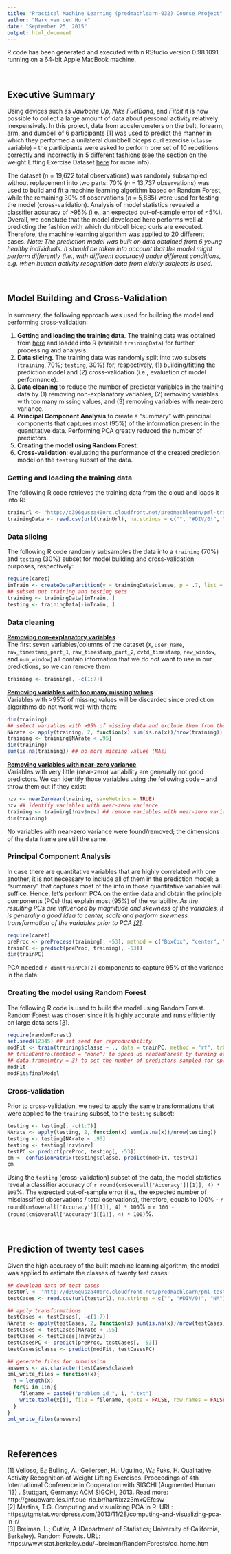 ```yaml
---
title: "Practical Machine Learning (predmachlearn-032) Course Project"
author: "Mark van den Hurk"
date: "September 25, 2015"
output: html_document
---
```


R code has been generated and executed within RStudio version 0.98.1091 running on a 64-bit Apple MacBook machine.

<br>

## Executive Summary

Using devices such as *Jawbone Up*, *Nike FuelBand*, and *Fitbit* it is now possible to collect a large amount of data about personal activity relatively inexpensively. In this project, data from accelerometers on the belt, forearm, arm, and dumbell of 6 participants [[1]](http://groupware.les.inf.puc-rio.br/har#ixzz3mxQEfcsw) was used to predict the manner in which they performed a unilateral dumbbell biceps curl exercise (`classe` variable) -- the participants were asked to perform one set of 10 repetitions correctly and incorrectly in 5 different fashions (see the section on the weight Lifting Exercise Dataset [here](http://groupware.les.inf.puc-rio.br/har) for more info).

The dataset (*n* = 19,622 total observations) was randomly subsampled without replacement into two parts: 70% (*n* = 13,737 observations) was used to build and fit a machine learning algorithm based on Random Forest, while the remaining 30% of observations (*n* = 5,885) were used for testing the model (cross-validation). Analysis of model statistics revealed a classifier accuracy of >95% (i.e., an expected out-of-sample error of <5%). Overall, we conclude that the model developed here performs well at predicting the fashion with which dumbbell bicep curls are executed. Therefore, the machine learning algorithm was applied to 20 different cases. *Note: The prediction model was built on data obtained from 6 young healthy individuals. It should be taken into account that the model might perform differently (i.e., with different accuracy) under different conditions, e.g. when human activity recognition data from elderly subjects is used.*

<br>

## Model Building and Cross-Validation

In summary, the following approach was used for building the model and performing cross-validation:<ol>
<li>**Getting and loading the training data**. The training data was obtained from [here](https://d396qusza40orc.cloudfront.net/predmachlearn/pml-training.csv) and loaded into R (variable `trainingData`) for further processing and analysis.</li>
<li>**Data slicing**. The training data was randomly split into two subsets (`training`, 70%; `testing`, 30%) for, respectively, (1) building/fitting the prediction model and (2) cross-validation (i.e., evaluation of model performance).</li>
<li>**Data cleaning** to reduce the number of predictor variables in the training data by (1) removing non-explanatory variables, (2) removing variables with too many missing values, and (3) removing variables with near-zero variance.</li>
<li>**Principal Component Analysis** to create a "summary" with principal components that captures most (95%) of the information present in the quantitative data. Performing PCA greatly reduced the number of predictors.</li>
<li>**Creating the model using Random Forest**.</li>
<li>**Cross-validation**: evaluating the performance of the created prediction model on the `testing` subset of the data.</li></ol>

### Getting and loading the training data

The following R code retrieves the training data from the cloud and loads it into R:
```r
trainUrl <- "http://d396qusza40orc.cloudfront.net/predmachlearn/pml-training.csv"
trainingData <- read.csv(url(trainUrl), na.strings = c("", "#DIV/0!", "NA")) ## empty elements in the data frame and Excel errors (#DIV/0!) are replaced by NAs
```

### Data slicing

The following R code randomly subsamples the data into a `training` (70%) and `testing` (30%) subset for model building and cross-validation purposes, respectively:
```r
require(caret)
inTrain <- createDataPartition(y = trainingData$classe, p = .7, list = FALSE)
## subset out training and testing sets
training <- trainingData[inTrain, ]
testing <- trainingData[-inTrain, ]
```

### Data cleaning

<b><u>Removing non-explanatory variables</u></b><br>
The first seven variables/columns of the dataset (`X`, `user_name`, `raw_timestamp_part_1`, `raw_timestamp_part_2`, `cvtd_timestamp`, `new_window`, and `num_window`) all contain information that we do *not* want to use in our predictions, so we can remove them:
```r
training <- training[, -c(1:7)]
```

<b><u>Removing variables with too many missing values</u></b><br>
Variables with >95% of missing values will be discarded since prediction algorithms do not work well with them:
```r
dim(training)
## select variables with >95% of missing data and exclude them from the analysis
NArate <- apply(training, 2, function(x) sum(is.na(x))/nrow(training))
training <- training[NArate < .95]
dim(training)
sum(is.na(training)) ## no more missing values (NAs)
```

<b><u>Removing variables with near-zero variance</b></u><br>
Variables with very little (near-zero) variability are generally not good predictors. We can identify those variables using the following code -- and throw them out if they exist:
```r
nzv <- nearZeroVar(training, saveMetrics = TRUE)
nzv ## identify variables with near-zero variance
training <- training[!nzv$nzv] ## remove variables with near-zero variance from data, if identified
dim(training)
```

No variables with near-zero variance were found/removed; the dimensions of the data frame are still the same.

### Principal Component Analysis

In case there are quantitative variables that are highly correlated with one another, it is not necessary to include all of them in the prediction model; a "summary" that captures most of the info in those quantitative variables will suffice. Hence, let's perform PCA on the entire data and obtain the principle components (PCs) that explain most (95%) of the variability. *As the resulting PCs are influenced by magnitude and skewness of the variables, it is generally a good idea to center, scale and perform skewness transformation of the variables prior to PCA [[2]](https://tgmstat.wordpress.com/2013/11/28/computing-and-visualizing-pca-in-r/).*
```r
require(caret)
preProc <- preProcess(training[, -53], method = c("BoxCox", "center", "scale", "pca")) ## apply skewness transformation, center and scale the variables prior to PCA
trainPC <- predict(preProc, training[, -53])
dim(trainPC)
```

PCA needed `r dim(trainPC)[2]` components to capture 95% of the variance in the data.

### Creating the model using Random Forest

The following R code is used to build the model using Random Forest. Random Forest was chosen since it is highly accurate and runs efficiently on large data sets [[3]](https://www.stat.berkeley.edu/~breiman/RandomForests/cc_home.htm).
```r
require(randomForest)
set.seed(12345) ## set seed for reproducability
modFit <- train(training$classe ~ ., data = trainPC, method = "rf", trControl = trainControl(method = "none"), tuneGrid = data.frame(mtry = 3))
## trainControl(method = "none") to speed up randomForest by turning off resampling 
## data.frame(mtry = 3) to set the number of predictors sampled for splitting at each node to 3 
modFit
modFit$finalModel
```

### Cross-validation

Prior to cross-validation, we need to apply the same transformations that were applied to the `training` subset, to the `testing` subset:
```r
testing <- testing[, -c(1:7)]
NArate <- apply(testing, 2, function(x) sum(is.na(x))/nrow(testing))
testing <- testing[NArate < .95]
testing <- testing[!nzv$nzv]
testPC <- predict(preProc, testing[, -53])
cm <- confusionMatrix(testing$classe, predict(modFit, testPC))
cm
```

Using the `testing` (cross-validation) subset of the data, the model statistics reveal a classifier accuracy of `r round(cm$overall['Accuracy'][[1]], 4) * 100`%. The expected out-of-sample error (i.e., the expected number of misclassified observations / total oservations), therefore, equals to 100% - `r round(cm$overall['Accuracy'][[1]], 4) * 100`% = `r 100 - (round(cm$overall['Accuracy'][[1]], 4) * 100)`%.

<br>

## Prediction of twenty test cases

Given the high accuracy of the built machine learning algorithm, the model was applied to estimate the classes of twenty test cases:
```r
## download data of test cases
testUrl <- "http://d396qusza40orc.cloudfront.net/predmachlearn/pml-testing.csv"
testCases <- read.csv(url(testUrl), na.strings = c("", "#DIV/0!", "NA"))

## apply transformations
testCases <- testCases[, -c(1:7)]
NArate <- apply(testCases, 2, function(x) sum(is.na(x))/nrow(testCases))
testCases <- testCases[NArate < .95]
testCases <- testCases[!nzv$nzv]
testCasesPC <- predict(preProc, testCases[, -53])
testCases$classe <- predict(modFit, testCasesPC)

## generate files for submission
answers <- as.character(testCases$classe)
pml_write_files = function(x){
  n = length(x)
  for(i in 1:n){
    filename = paste0("problem_id_", i, ".txt")
    write.table(x[i], file = filename, quote = FALSE, row.names = FALSE, col.names = FALSE)
  }
}
pml_write_files(answers)
```

<br>

## References

[1] Velloso, E.; Bulling, A.; Gellersen, H.; Ugulino, W.; Fuks, H. Qualitative Activity Recognition of Weight Lifting Exercises. Proceedings of 4th International Conference in Cooperation with SIGCHI (Augmented Human '13) . Stuttgart, Germany: ACM SIGCHI, 2013. Read more: http://groupware.les.inf.puc-rio.br/har#ixzz3mxQEfcsw
<br>
[2] Martins, T.G. Computing and visualizing PCA in R. URL: https://tgmstat.wordpress.com/2013/11/28/computing-and-visualizing-pca-in-r/
<br>
[3] Breiman, L.; Cutler, A (Department of Statistics; University of California, Berkeley). Random Forests. URL: https://www.stat.berkeley.edu/~breiman/RandomForests/cc_home.htm